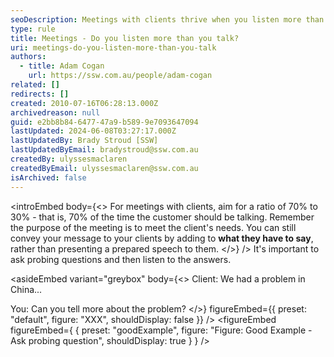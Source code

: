 ```yaml
---
seoDescription: Meetings with clients thrive when you listen more than you talk, aiming for a 70% to 30% ratio. By probing and responding, you build strong relationships and meet client needs.
type: rule
title: Meetings - Do you listen more than you talk?
uri: meetings-do-you-listen-more-than-you-talk
authors:
  - title: Adam Cogan
    url: https://ssw.com.au/people/adam-cogan
related: []
redirects: []
created: 2010-07-16T06:28:13.000Z
archivedreason: null
guid: e2bb8b84-6477-47a9-b589-9e7093647094
lastUpdated: 2024-06-08T03:27:17.000Z
lastUpdatedBy: Brady Stroud [SSW]
lastUpdatedByEmail: bradystroud@ssw.com.au
createdBy: ulyssesmaclaren
createdByEmail: ulyssesmaclaren@ssw.com.au
isArchived: false
---
```


<introEmbed
  body={<>
For meetings with clients, aim for a ratio of 70% to 30% - that is, 70% of the time the customer should be talking. Remember the purpose of the meeting is to meet the client's needs. You can still convey your message to your clients by adding to **what they have to say**, rather than presenting a prepared speech to them.
  </>}
/>
It's important to ask probing questions and then listen to the answers.


<asideEmbed
  variant="greybox"
  body={<>
    Client: We had a problem in China...

You: Can you tell more about the problem?
  </>}
  figureEmbed={{
    preset: "default",
    figure: "XXX",
    shouldDisplay: false
  }}
/>
<figureEmbed figureEmbed={ {
  preset: "goodExample",
  figure: "Figure: Good Example - Ask probing question",
  shouldDisplay: true
} } />
